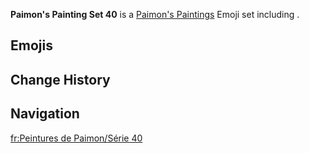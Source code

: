 {{Paimon's Paintings Infobox
|title         = Paimon's Paintings Set 40
|image         = Paimon's Paintings Set 40.png
|icon          = 
|date          = 2025-04-01
|gamedate      = 
|prev          = 39
|next          = 
|set           = 40
|twitter       = https://x.com/GenshinImpact/status/1906919455361217002
|hoyolab       = https://www.hoyolab.com/article/37976988
|characters    = Varesa; Iansan; Mavuika; Xilonen; Ifa; Kachina; Ororon; Mualani; Ajaw; Little One
}}
'''Paimon's Painting Set 40''' is a [[Paimon's Paintings]] Emoji set including {{Array|Varesa; Iansan; Mavuika; Xilonen; Ifa; Kachina; Ororon; Mualani; Ajaw; Little One|;|[[{item}]]|,<nowiki> </nowiki>|sort=1}}.

==Emojis==
{{Paimon's Paintings Images|categories=Paimon's Paintings Set 40|nomain=1|noset=1}}

==Change History==
{{Change History||introduced=5.5}}

==Navigation==
{{Paimon's Paintings Navbox}}

[[fr:Peintures de Paimon/Série 40]]